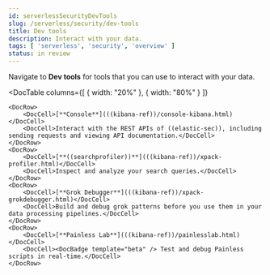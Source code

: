 ```yaml
---
id: serverlessSecurityDevTools
slug: /serverless/security/dev-tools
title: Dev tools
description: Interact with your data.
tags: [ 'serverless', 'security', 'overview' ]
status: in review
---
```



<InReview />

Navigate to **Dev tools** for tools that you can use to interact with your data. 

<DocTable 
    columns={[
        { width: "20%" }, 
        { width: "80%" }
    ]}
>
    <DocRow>
        <DocCell>[**Console**](((kibana-ref))/console-kibana.html)</DocCell>
        <DocCell>Interact with the REST APIs of ((elastic-sec)), including sending requests and viewing API documentation.</DocCell>
    </DocRow>
    <DocRow>
        <DocCell>[**((searchprofiler))**](((kibana-ref))/xpack-profiler.html)</DocCell>
        <DocCell>Inspect and analyze your search queries.</DocCell>
    </DocRow>
    <DocRow>
        <DocCell>[**Grok Debugger**](((kibana-ref))/xpack-grokdebugger.html)</DocCell>
        <DocCell>Build and debug grok patterns before you use them in your data processing pipelines.</DocCell>
    </DocRow>
    <DocRow>
        <DocCell>[**Painless Lab**](((kibana-ref))/painlesslab.html)</DocCell>
        <DocCell><DocBadge template="beta" /> Test and debug Painless scripts in real-time.</DocCell>
    </DocRow>
</DocTable>
